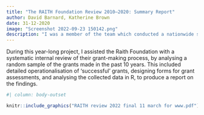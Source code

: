 ```yaml
---
title: "The RAITH Foundation Review 2010–2020: Summary Report"
author: David Barnard, Katherine Brown 
date: 31-12-2020
image: "Screenshot 2022-09-23 150142.png"
description: "I was a member of the team which conducted a nationwide survey of Community-based Advice Offices (CAOs) during the national lockdown during the Covid-19 pandemic, which culminated in this report."
---
```


During this year-long project, I assisted the Raith Foundation with a systematic internal review of their grant-making process, by analysing a random sample of the grants made in the past 10 years. This included detailed operationalisation of 'successful' grants, designing forms for grant assessments, and analysing the collected data in R, to produce a report on the findings.  



```r
#| column: body-outset

knitr::include_graphics("RAITH review 2022 final 11 march for www.pdf")
```




